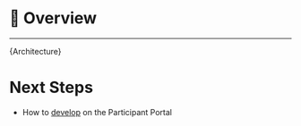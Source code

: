 
<Meta title="Docs/📝 Intro" />

# 📝 Overview

---

<Description>{Architecture}</Description>

# Next Steps

- How to [develop](?path=/story/docs-%F0%9F%9B%A0%EF%B8%8F-development--page) on the Participant Portal
